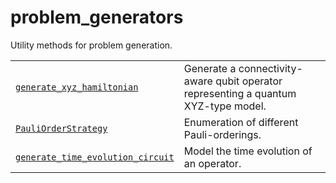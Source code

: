 <span id="problem-generators" />

# problem\_generators

<span id="module-qiskit_addon_utils.problem_generators" />

<span id="qiskit-addon-utils-problem-generators" />

Utility methods for problem generation.

|                                                                                                                                                                                    |                                                                                     |
| ---------------------------------------------------------------------------------------------------------------------------------------------------------------------------------- | ----------------------------------------------------------------------------------- |
| [`generate_xyz_hamiltonian`](qiskit_addon_utils.problem_generators.generate_xyz_hamiltonian "qiskit_addon_utils.problem_generators.generate_xyz_hamiltonian")                      | Generate a connectivity-aware qubit operator representing a quantum XYZ-type model. |
| [`PauliOrderStrategy`](qiskit_addon_utils.problem_generators.PauliOrderStrategy "qiskit_addon_utils.problem_generators.PauliOrderStrategy")                                        | Enumeration of different Pauli-orderings.                                           |
| [`generate_time_evolution_circuit`](qiskit_addon_utils.problem_generators.generate_time_evolution_circuit "qiskit_addon_utils.problem_generators.generate_time_evolution_circuit") | Model the time evolution of an operator.                                            |
